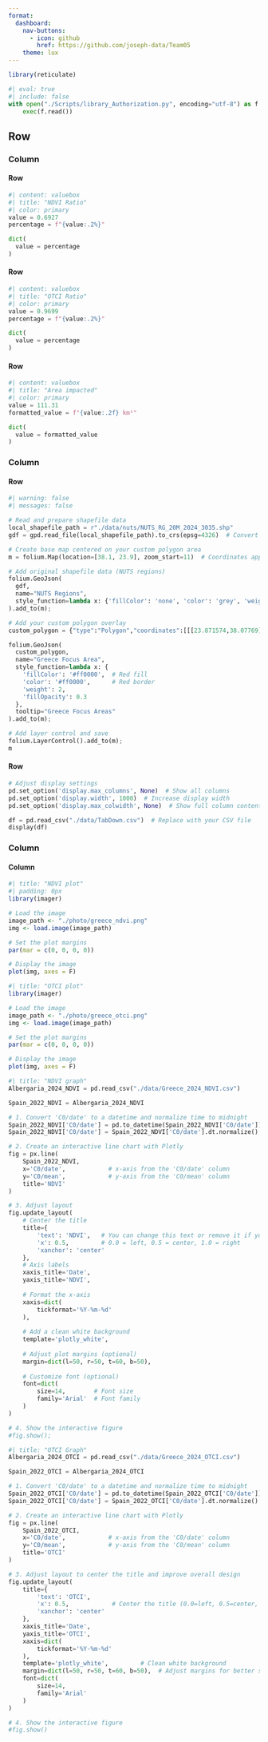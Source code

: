 ```yaml
---
format:
  dashboard:
    nav-buttons:
      - icon: github
        href: https://github.com/joseph-data/Team05
    theme: lux
---
```


```r
library(reticulate)
```

```python
#| eval: true
#| include: false
with open("./Scripts/library_Authorization.py", encoding="utf-8") as f:
    exec(f.read())
```

## Row

### Column {width="10%"}

#### Row

```python
#| content: valuebox
#| title: "NDVI Ratio"
#| color: primary
value = 0.6927 
percentage = f"{value:.2%}"

dict(
  value = percentage
)
```

#### Row

```python
#| content: valuebox
#| title: "OTCI Ratio"
#| color: primary
value = 0.9699 
percentage = f"{value:.2%}"

dict(
  value = percentage
)
```

#### Row

```python
#| content: valuebox
#| title: "Area impacted"
#| color: primary
value = 111.31
formatted_value = f"{value:.2f} km²" 

dict(
  value = formatted_value
)
```

### Column

#### Row {height="80%"}

```python

#| warning: false
#| messages: false

# Read and prepare shapefile data
local_shapefile_path = r"./data/nuts/NUTS_RG_20M_2024_3035.shp"
gdf = gpd.read_file(local_shapefile_path).to_crs(epsg=4326)  # Convert to WGS84

# Create base map centered on your custom polygon area
m = folium.Map(location=[38.1, 23.9], zoom_start=11)  # Coordinates approximate to your polygon

# Add original shapefile data (NUTS regions)
folium.GeoJson(
  gdf,
  name="NUTS Regions",
  style_function=lambda x: {'fillColor': 'none', 'color': 'grey', 'weight': 0.5}
).add_to(m);

# Add your custom polygon overlay
custom_polygon = {"type":"Polygon","coordinates":[[[23.871574,38.07769],[23.859901,38.068095],[23.863335,38.059175],[23.861961,38.052822],[23.868313,38.052146],[23.878098,38.05458],[23.889599,38.059851],[23.89801,38.069717],[23.906422,38.069987],[23.915005,38.058094],[23.915176,38.051065],[23.924789,38.049037],[23.925476,38.039168],[23.938179,38.038763],[23.94556,38.042548],[23.947277,38.041196],[23.954659,38.045523],[23.954487,38.051065],[23.961353,38.060932],[23.952427,38.063095],[23.951225,38.07296],[23.958092,38.082419],[23.955517,38.085932],[23.964615,38.097146],[23.963242,38.108087],[23.958607,38.111734],[23.941441,38.124834],[23.946419,38.129426],[23.932858,38.136717],[23.931313,38.148328],[23.931484,38.160206],[23.95174,38.160746],[23.958778,38.167495],[23.963585,38.172488],[23.962727,38.181394],[23.95277,38.205544],[23.949165,38.221864],[23.940411,38.229416],[23.929081,38.227932],[23.922558,38.223212],[23.927021,38.233596],[23.931999,38.241281],[23.917408,38.242629],[23.905048,38.240742],[23.899384,38.231978],[23.896294,38.221999],[23.89801,38.211344],[23.890629,38.202846],[23.874149,38.182069],[23.891144,38.170869],[23.901443,38.173298],[23.902817,38.190704],[23.906593,38.188276],[23.908482,38.174512],[23.907623,38.16628],[23.901443,38.163041],[23.895607,38.148463],[23.899555,38.134422],[23.888912,38.117407],[23.888054,38.107952],[23.896809,38.096876],[23.888397,38.085122],[23.871574,38.07769]]]}

folium.GeoJson(
  custom_polygon,
  name="Greece Focus Area",
  style_function=lambda x: {
    'fillColor': '#ff0000',  # Red fill
    'color': '#ff0000',      # Red border
    'weight': 2,
    'fillOpacity': 0.3
  },
  tooltip="Greece Focus Areas"
).add_to(m);

# Add layer control and save
folium.LayerControl().add_to(m);
m
```

#### Row

```python

# Adjust display settings
pd.set_option('display.max_columns', None)  # Show all columns
pd.set_option('display.width', 1000)  # Increase display width
pd.set_option('display.max_colwidth', None)  # Show full column content

df = pd.read_csv("./data/TabDown.csv")  # Replace with your CSV file
display(df)

```

### Column

#### Column {.tabset}

```r
#| title: "NDVI plot"
#| padding: 0px
library(imager)

# Load the image
image_path <- "./photo/greece_ndvi.png"
img <- load.image(image_path)

# Set the plot margins
par(mar = c(0, 0, 0, 0))

# Display the image
plot(img, axes = F)
```

```r
#| title: "OTCI plot"
library(imager)

# Load the image
image_path <- "./photo/greece_otci.png"
img <- load.image(image_path)

# Set the plot margins
par(mar = c(0, 0, 0, 0))

# Display the image
plot(img, axes = F)
```

```python
#| title: "NDVI graph"
Albergaria_2024_NDVI = pd.read_csv("./data/Greece_2024_NDVI.csv")

Spain_2022_NDVI = Albergaria_2024_NDVI

# 1. Convert 'C0/date' to a datetime and normalize time to midnight
Spain_2022_NDVI['C0/date'] = pd.to_datetime(Spain_2022_NDVI['C0/date'])
Spain_2022_NDVI['C0/date'] = Spain_2022_NDVI['C0/date'].dt.normalize()

# 2. Create an interactive line chart with Plotly
fig = px.line(
    Spain_2022_NDVI, 
    x='C0/date',            # x-axis from the 'C0/date' column
    y='C0/mean',            # y-axis from the 'C0/mean' column
    title='NDVI'
)

# 3. Adjust layout
fig.update_layout(
    # Center the title
    title={
        'text': 'NDVI',   # You can change this text or remove it if you already have the title in px.line()
        'x': 0.5,         # 0.0 = left, 0.5 = center, 1.0 = right
        'xanchor': 'center'
    },
    # Axis labels
    xaxis_title='Date',
    yaxis_title='NDVI',
    
    # Format the x-axis
    xaxis=dict(
        tickformat='%Y-%m-%d'
    ),
    
    # Add a clean white background
    template='plotly_white',
    
    # Adjust plot margins (optional)
    margin=dict(l=50, r=50, t=60, b=50),
    
    # Customize font (optional)
    font=dict(
        size=14,        # Font size
        family='Arial'  # Font family
    )
)

# 4. Show the interactive figure
#fig.show();

```

```python
#| title: "OTCI Graph"
Albergaria_2024_OTCI = pd.read_csv("./data/Greece_2024_OTCI.csv")

Spain_2022_OTCI = Albergaria_2024_OTCI

# 1. Convert 'C0/date' to a datetime and normalize time to midnight
Spain_2022_OTCI['C0/date'] = pd.to_datetime(Spain_2022_OTCI['C0/date'])
Spain_2022_OTCI['C0/date'] = Spain_2022_OTCI['C0/date'].dt.normalize()

# 2. Create an interactive line chart with Plotly
fig = px.line(
    Spain_2022_OTCI, 
    x='C0/date',            # x-axis from the 'C0/date' column
    y='C0/mean',            # y-axis from the 'C0/mean' column
    title='OTCI'
)

# 3. Adjust layout to center the title and improve overall design
fig.update_layout(
    title={
        'text': 'OTCI',
        'x': 0.5,            # Center the title (0.0=left, 0.5=center, 1.0=right)
        'xanchor': 'center'
    },
    xaxis_title='Date',
    yaxis_title='OTCI',
    xaxis=dict(
        tickformat='%Y-%m-%d'
    ),
    template='plotly_white',         # Clean white background
    margin=dict(l=50, r=50, t=60, b=50),  # Adjust margins for better spacing
    font=dict(
        size=14,
        family='Arial'
    )
)

# 4. Show the interactive figure
#fig.show()

```
